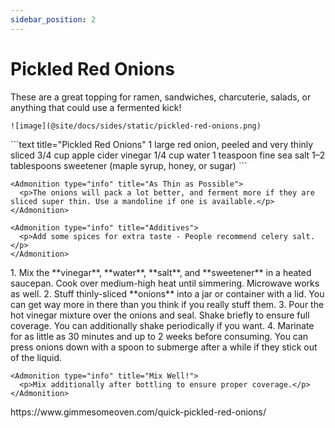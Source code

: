 ```yaml
---
sidebar_position: 2
---
```



# Pickled Red Onions

<Tabs>
  <TabItem value="photos" label="Photos" default>
    These are a great topping for ramen, sandwiches, charcuterie, salads, or anything that could use a fermented kick!
    
    ![image](@site/docs/sides/static/pickled-red-onions.png)
  </TabItem>

  <TabItem value="ingredients" label="Ingredients">
    ```text title="Pickled Red Onions"
    1 large red onion, peeled and very thinly sliced
    3/4 cup apple cider vinegar
    1/4 cup water
    1 teaspoon fine sea salt
    1–2 tablespoons sweetener (maple syrup, honey, or sugar)
    ```

    <Admonition type="info" title="As Thin as Possible">
      <p>The onions will pack a lot better, and ferment more if they are sliced super thin. Use a mandoline if one is available.</p>
    </Admonition>
    
    <Admonition type="info" title="Additives">
      <p>Add some spices for extra taste - People recommend celery salt.</p>
    </Admonition>
  </TabItem>

  <TabItem value="instructions" label="Instructions">
    1. Mix the **vinegar**, **water**, **salt**, and **sweetener** in a heated saucepan. Cook over medium-high heat until simmering. Microwave works as well.
    2. Stuff thinly-sliced **onions** into a jar or container with a lid. You can get way more in there than you think if you really stuff them.
    3. Pour the hot vinegar mixture over the onions and seal. Shake briefly to ensure full coverage. You can additionally shake periodically if you want.
    4. Marinate for as little as 30 minutes and up to 2 weeks before consuming. You can press onions down with a spoon to submerge after a while if they stick out of the liquid.
    
    <Admonition type="info" title="Mix Well!">
      <p>Mix additionally after bottling to ensure proper coverage.</p>
    </Admonition>
  </TabItem>

  <TabItem value="references" label="References">
    https://www.gimmesomeoven.com/quick-pickled-red-onions/
  </TabItem>
</Tabs>

